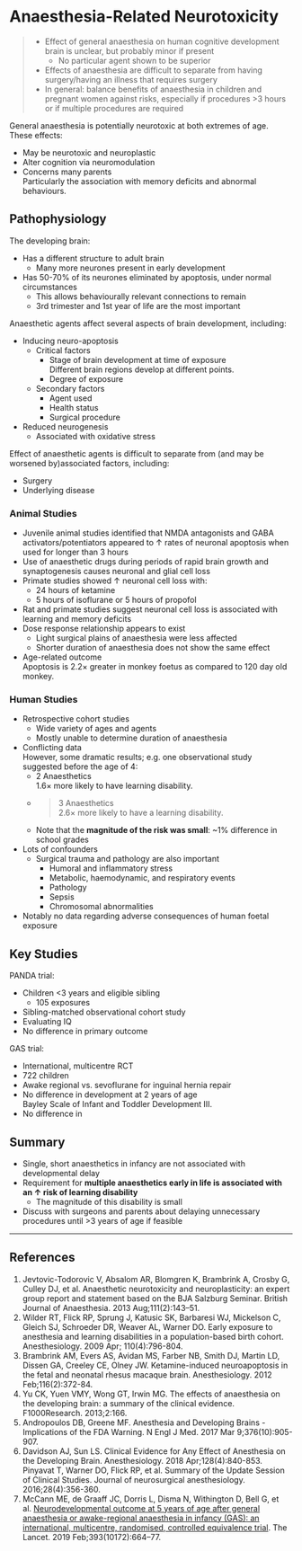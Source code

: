# Anaesthesia-Related Neurotoxicity


>* Effect of general anaesthesia on human cognitive development brain is unclear, but probably minor if present
>	* No particular agent shown to be superior
>* Effects of anaesthesia are difficult to separate from having surgery/having an illness that requires surgery
>* In general: balance benefits of anaesthesia in children and pregnant women against risks, especially if procedures >3 hours or if multiple procedures are required


General anaesthesia is potentially neurotoxic at both extremes of age. These effects:

* May be neurotoxic and neuroplastic
* Alter cognition via neuromodulation
* Concerns many parents\
Particularly the association with memory deficits and abnormal behaviours.

## Pathophysiology

The developing brain:

* Has a different structure to adult brain
	* Many more neurones present in early development
* Has 50-70% of its neurones eliminated by apoptosis, under normal circumstances
	* This allows behaviourally relevant connections to remain
	* 3rd trimester and 1st year of life are the most important


Anaesthetic agents affect several aspects of brain development, including:

* Inducing neuro-apoptosis\
	* Critical factors
		* Stage of brain development at time of exposure\
		Different brain regions develop at different points.
		* Degree of exposure
	* Secondary factors
		* Agent used
		* Health status
		* Surgical procedure
* Reduced neurogenesis
	* Associated with oxidative stress\

Effect of anaesthetic agents is difficult to separate from (and may be worsened by)associated factors, including:

* Surgery
* Underlying disease


### Animal Studies

* Juvenile animal studies identified that NMDA antagonists and GABA activators/potentiators appeared to ↑ rates of neuronal apoptosis when used for longer than 3 hours
* Use of anaesthetic drugs during periods of rapid brain growth and synaptogenesis causes neuronal and glial cell loss
* Primate studies showed ↑ neuronal cell loss with:
	* 24 hours of ketamine
	* 5 hours of isoflurane or 5 hours of propofol
* Rat and primate studies suggest neuronal cell loss is associated with learning and memory deficits
* Dose response relationship appears to exist
	* Light surgical plains of anaesthesia were less affected
	* Shorter duration of anaesthesia does not show the same effect
* Age-related outcome\
Apoptosis is 2.2× greater in monkey foetus as compared to 120 day old monkey.


### Human Studies

* Retrospective cohort studies
	* Wide variety of ages and agents
	* Mostly unable to determine duration of anaesthesia
* Conflicting data\
However, some dramatic results; e.g. one observational study suggested before the age of 4:
	* 2 Anaesthetics\
	1.6× more likely to have learning disability.
	* >3 Anaesthetics\
	2.6× more likely to have a learning disability.
	* Note that the **magnitude of the risk was small**: ~1% difference in school grades
* Lots of confounders
	* Surgical trauma and pathology are also important
		* Humoral and inflammatory stress
		* Metabolic, haemodynamic, and respiratory events
		* Pathology
		* Sepsis
		* Chromosomal abnormalities
* Notably no data regarding adverse consequences of human foetal exposure


## Key Studies

PANDA trial:

* Children <3 years and eligible sibling
	* 105 exposures
* Sibling-matched observational cohort study
* Evaluating IQ
* No difference in primary outcome

GAS trial:

* International, multicentre RCT
* 722 children
* Awake regional vs. sevoflurane for inguinal hernia repair
* No difference in development at 2 years of age\
Bayley Scale of Infant and Toddler Development III.
* No difference in 


## Summary

* Single, short anaesthetics in infancy are not associated with developmental delay
* Requirement for **multiple anaesthetics early in life is associated with an ↑ risk of learning disability**
	* The magnitude of this disability is small
* Discuss with surgeons and parents about delaying unnecessary procedures until >3 years of age if feasible


---

## References

1. Jevtovic-Todorovic V, Absalom AR, Blomgren K, Brambrink A, Crosby G, Culley DJ, et al. Anaesthetic neurotoxicity and neuroplasticity: an expert group report and statement based on the BJA Salzburg Seminar. British Journal of Anaesthesia. 2013 Aug;111(2):143–51. 
2. Wilder RT, Flick RP, Sprung J, Katusic SK, Barbaresi WJ, Mickelson C, Gleich SJ, Schroeder DR, Weaver AL, Warner DO. Early exposure to anesthesia and learning disabilities in a population-based birth cohort. Anesthesiology. 2009 Apr; 110(4):796-804.
3. Brambrink AM, Evers AS, Avidan MS, Farber NB, Smith DJ, Martin LD, Dissen GA, Creeley CE, Olney JW. Ketamine-induced neuroapoptosis in the fetal and neonatal rhesus macaque brain. Anesthesiology. 2012 Feb;116(2):372-84.
4. Yu CK, Yuen VMY, Wong GT, Irwin MG. The effects of anaesthesia on the developing brain: a summary of the clinical evidence. F1000Research. 2013;2:166.
5. Andropoulos DB, Greene MF. Anesthesia and Developing Brains - Implications of the FDA Warning. N Engl J Med. 2017 Mar 9;376(10):905-907.
6. Davidson AJ, Sun LS. Clinical Evidence for Any Effect of Anesthesia on the Developing Brain. Anesthesiology. 2018 Apr;128(4):840-853.
Pinyavat T, Warner DO, Flick RP, et al. Summary of the Update Session of Clinical Studies. Journal of neurosurgical anesthesiology. 2016;28(4):356-360.
7. McCann ME, de Graaff JC, Dorris L, Disma N, Withington D, Bell G, et al. [Neurodevelopmental outcome at 5 years of age after general anaesthesia or awake-regional anaesthesia in infancy (GAS): an international, multicentre, randomised, controlled equivalence trial](https://www.thelancet.com/journals/lancet/article/PIIS0140-6736(18)32485-1/fulltext). The Lancet. 2019 Feb;393(10172):664–77. 
